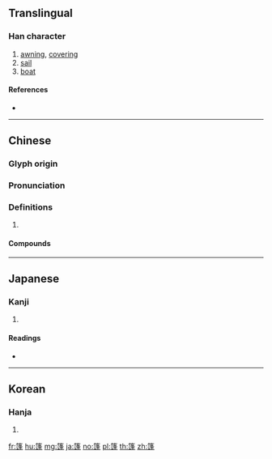 {{character info/new}}
==Translingual==

===Han character===
{{Han char|rn=118|rad=竹|as=11|sn=17|four=88304|canj=HYHJ}}

# [[awning]], [[covering]]
# [[sail]]
# [[boat]]

====References====
* {{Han ref|kx=0896.080|dkj=26404|dj=1323.030|hdz=53003.110|uh=7BF7|ud=31735|bh=C14F|bd=49487}}

----

==Chinese==
{{zh-forms}}

===Glyph origin===
{{Han etym}}

===Pronunciation===
{{zh-pron
|m=péng
|c=pung4
|h=pfs=phùng
|mn=phông/phâng
|mn_note=phông - literary; phâng - vernacular
|mc=y
|oc=y
|cat=
}}

===Definitions===
{{zh-hanzi}}

# {{rfdef|zh}}

====Compounds====
{{zh-der|倒篷|大篷車|布篷|帳篷|扯篷|扯篷拉縴|搭涼篷|敞篷車|斗篷|洋篷|涼篷|涼篷船|煙篷|篷窗|篷舟|篷船|篷車|船篷|見風轉篷|趁勢落篷|車篷子|釣篷|風篷}}

----

==Japanese==

===Kanji===
{{ja-kanji|grade=|rs=竹11}}

# {{defn|lang=ja|sort=竹11}}

====Readings====
* {{ja-readings|on=[[ほう]] (hō)|kun=[[とま]] (toma)|nanori=}}

----

==Korean==

===Hanja===
{{ko-hanja|hangeul=봉|eumhun=|rv=bong|mr=pong|y=pong}}

# {{defn|lang=ko|sort=竹11}}

[[fr:篷]]
[[hu:篷]]
[[mg:篷]]
[[ja:篷]]
[[no:篷]]
[[pl:篷]]
[[th:篷]]
[[zh:篷]]